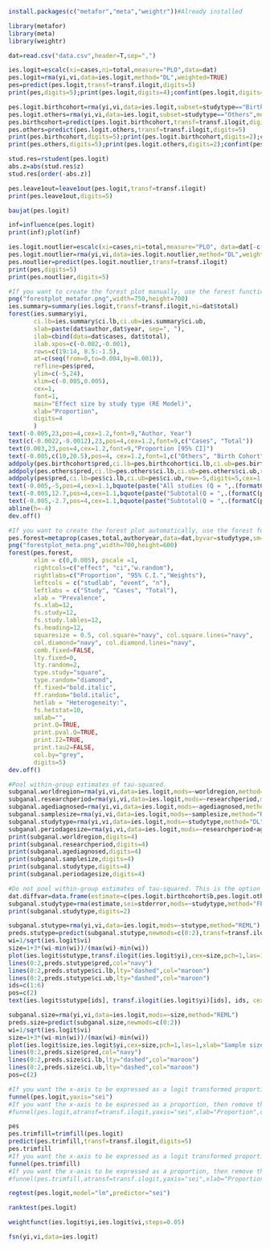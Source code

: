 ```r
install.packages(c("metafor","meta","weightr"))#Already installed
```
```r
library(metafor)
library(meta)
library(weightr)
```
```r
dat=read.csv("data.csv",header=T,sep=",")
```
```r
ies.logit=escalc(xi=cases,ni=total,measure="PLO",data=dat)
pes.logit=rma(yi,vi,data=ies.logit,method="DL",weighted=TRUE)
pes=predict(pes.logit,transf=transf.ilogit,digits=5)
print(pes,digits=5);print(pes.logit,digits=4);confint(pes.logit,digits=2)
```
```r
pes.logit.birthcohort=rma(yi,vi,data=ies.logit,subset=studytype=="Birth cohort",method="DL")
pes.logit.others=rma(yi,vi,data=ies.logit,subset=studytype=="Others",method="DL")
pes.birthcohort=predict(pes.logit.birthcohort,transf=transf.ilogit,digits=5)
pes.others=predict(pes.logit.others,transf=transf.ilogit,digits=5)
print(pes.birthcohort,digits=5);print(pes.logit.birthcohort,digits=2);confint(pes.logit.birthcohort,digits=2)
print(pes.others,digits=5);print(pes.logit.others,digits=2);confint(pes.logit.others,digits=2)
```
```r
stud.res=rstudent(pes.logit)
abs.z=abs(stud.res$z)
stud.res[order(-abs.z)]
```
```r
pes.leave1out=leave1out(pes.logit,transf=transf.ilogit)
print(pes.leave1out,digits=5)
```
```r
baujat(pes.logit)
```
```r
inf=influence(pes.logit)
print(inf);plot(inf)
```
```r
ies.logit.noutlier=escalc(xi=cases,ni=total,measure="PLO", data=dat[-c(2,3),])
pes.logit.noutlier=rma(yi,vi,data=ies.logit.noutlier,method="DL",weighted=TRUE)
pes.noutlier=predict(pes.logit.noutlier,transf=transf.ilogit)
print(pes,digits=5)
print(pes.noutlier,digits=5)
```
```r
#If you want to create the forest plot manually, use the forest function in the metafor package. Numerical values in the following code are for demonstration purposes only. You need to change these values according to your data.
png("forestplot_metafor.png",width=750,height=700)
ies.summary=summary(ies.logit,transf=transf.ilogit,ni=dat$total)
forest(ies.summary$yi,
       ci.lb=ies.summary$ci.lb,ci.ub=ies.summary$ci.ub,
       slab=paste(dat$author,dat$year, sep=", "),
       ilab=cbind(data=dat$cases, dat$total),
       ilab.xpos=c(-0.002,-0.001),
       rows=c(19:14, 8.5:-1.5),
       at=c(seq(from=0,to=0.004,by=0.001)), 
       refline=pes$pred,
       ylim=c(-5,24),
       xlim=c(-0.005,0.005),
       cex=1,
       font=1,
       main="Effect size by study type (RE Model)",
       xlab="Proportion",
       digits=4
       )
text(-0.005,23,pos=4,cex=1.2,font=9,"Author, Year")
text(c(-0.0022,-0.0012),23,pos=4,cex=1.2,font=9,c("Cases", "Total"))
text(0.003,23,pos=4,cex=1.2,font=9,"Proportion [95% CI]")
text(-0.005,c(10,20.5),pos=4, cex=1.2,font=1,c("Others", "Birth Cohort"))
addpoly(pes.birthcohort$pred,ci.lb=pes.birthcohort$ci.lb,ci.ub=pes.birthcohort$ci.ub,row=12.7,digits=5,cex=1.1,mlab="")
addpoly(pes.others$pred,ci.lb=pes.others$ci.lb,ci.ub=pes.others$ci.ub,row=-2.7,digits=5,cex=1.1,mlab="")
addpoly(pes$pred,ci.lb=pes$ci.lb,ci.ub=pes$ci.ub,row=-5,digits=5,cex=1.1,mlab="")
text(-0.005,-5,pos=4,cex=1.1,bquote(paste("All studies (Q = ",.(formatC(pes.logit$QE, digits=1,format="f")), ", df = ", .(pes.logit$k - pes.logit$p),", p = ", .(formatC(pes.logit$QEp, digits=2, format="f")), "; ", I^2, " = ",.(formatC(pes.logit$I2, digits=1, format="f")), "%",")")))
text(-0.005,12.7,pos=4,cex=1.1,bquote(paste("Subtotal(Q = ",.(formatC(pes.logit.birthcohort$QE, digits=1, format="f")), ", df = ", .(pes.logit.birthcohort$k - pes.logit.birthcohort$p),", p = ", .(formatC(pes.logit.birthcohort$QEp, digits=2, format="f")), "; ", I^2, " = ",.(formatC(pes.logit.birthcohort$I2, digits=1, format="f")), "%",")")))
text(-0.005,-2.7,pos=4,cex=1.1,bquote(paste("Subtotal(Q = ",.(formatC(pes.logit.others$QE, digits=1, format="f")),", df = ", .(pes.logit.others$k - pes.logit.others$p), ", p = ", .(formatC(pes.logit.others$QEp, digits=2, format="f")), "; ", I^2, " = ",.(formatC(pes.logit.others$I2, digits=1, format="f")), "%",")")))
abline(h=-4)
dev.off()
```
```r
#If you want to create the forest plot automatically, use the forest function in the meta package. Numerical values in the following code are for demonstration purposes only. You need to change these values according to your data.
pes.forest=metaprop(cases,total,authoryear,data=dat,byvar=studytype,sm="PLO",method.ci="NAsm",method.tau="DL",incr=0.5,allincr=FALSE,addincr=FALSE,title="")
png("forestplot_meta.png",width=700,height=600)
forest(pes.forest,
       xlim = c(0,0.005), pscale =1, 
       rightcols=c("effect", "ci","w.random"),
       rightlabs=c("Proportion", "95% C.I.","Weights"),
       leftcols = c("studlab", "event", "n"), 
       leftlabs = c("Study", "Cases", "Total"),
       xlab = "Prevalence", 
       fs.xlab=12,
       fs.study=12,
       fs.study.lables=12,
       fs.heading=12,
       squaresize = 0.5, col.square="navy", col.square.lines="navy",
       col.diamond="navy", col.diamond.lines="navy",
       comb.fixed=FALSE,
       lty.fixed=0,
       lty.random=2, 
       type.study="square",
       type.random="diamond",
       ff.fixed="bold.italic",
       ff.random="bold.italic",
       hetlab = "Heterogeneity:",
       fs.hetstat=10,
       smlab="",
       print.Q=TRUE,
       print.pval.Q=TRUE,
       print.I2=TRUE,
       print.tau2=FALSE,
       col.by="grey",
       digits=5)
dev.off()
```
```r
#Pool within-group estimates of tau-squared.
subganal.worldregion=rma(yi,vi,data=ies.logit,mods=~worldregion,method="REML")
subganal.researchperiod=rma(yi,vi,data=ies.logit,mods=~researchperiod,method="REML")
subganal.agediagnosed=rma(yi,vi,data=ies.logit,mods=~agediagnosed,method="REML")
subganal.samplesize=rma(yi,vi,data=ies.logit,mods=~samplesize,method="REML")
subganal.studytype=rma(yi,vi,data=ies.logit,mods=~studytype,method="DL")
subganal.periodagesize=rma(yi,vi,data=ies.logit,mods=~researchperiod+agediagnosed+samplesize,method="REML")
print(subganal.worldregion,digits=4)
print(subganal.researchperiod,digits=4)
print(subganal.agediagnosed,digits=4)
print(subganal.samplesize,digits=4)
print(subganal.studytype,digits=4)
print(subganal.periodagesize,digits=4)
```
```r
#Do not pool within-group estimates of tau-squared. This is the option used by RevMan.
dat.diffvar=data.frame(estimate=c(pes.logit.birthcohort$b,pes.logit.others$b),stderror=c(pes.logit.birthcohort$se, pes.logit.others$se),studytype = c("Birth cohort","Others"), tau2=round(c(pes.logit.birthcohort$tau2, pes.logit.others$tau2),3))
subganal.studytype=rma(estimate,sei=stderror,mods=~studytype,method="FE",data=dat.diffvar)
print(subganal.studytype,digits=2)
```
```r
subganal.stutype=rma(yi,vi,data=ies.logit,mods=~stutype,method="REML")
preds.stutype=predict(subganal.stutype,newmods=c(0:2),transf=transf.ilogit)
wi=1/sqrt(ies.logit$vi)
size=1+3*(wi-min(wi))/(max(wi)-min(wi))
plot(ies.logit$stutype,transf.ilogit(ies.logit$yi),cex=size,pch=1,las=1,xlab="Study Type", ylab="Proportion")
lines(0:2,preds.stutype$pred,col="navy")
lines(0:2,preds.stutype$ci.lb,lty="dashed",col="maroon")
lines(0:2,preds.stutype$ci.ub,lty="dashed",col="maroon")
ids=c(1:6)
pos=c(2)
text(ies.logit$stutype[ids], transf.ilogit(ies.logit$yi)[ids], ids, cex=0.9, pos=pos)
```
```r
subganal.size=rma(yi,vi,data=ies.logit,mods=~size,method="REML")
preds.size=predict(subganal.size,newmods=c(0:2))
wi=1/sqrt(ies.logit$vi)
size=1+3*(wi-min(wi))/(max(wi)-min(wi))
plot(ies.logit$size,ies.logit$yi,cex=size,pch=1,las=1,xlab="Sample size", ylab="Logit event rate")
lines(0:2,preds.size$pred,col="navy")
lines(0:2,preds.size$ci.lb,lty="dashed",col="maroon")
lines(0:2,preds.size$ci.ub,lty="dashed",col="maroon")
pos=c(2)
```
```r
#If you want the x-axis to be expressed as a logit transformed proportion, then remove the "#" sign before the following line.
funnel(pes.logit,yaxis="sei")
#If you want the x-axis to be expressed as a proportion, then remove the "#" sign before the following line.
#funnel(pes.logit,atransf=transf.ilogit,yaxis="sei",xlab="Proportion",digits=6)
```
```r
pes
pes.trimfill=trimfill(pes.logit)
predict(pes.trimfill,transf=transf.ilogit,digits=5)
pes.trimfill
#If you want the x-axis to be expressed as a logit transformed proportion, then remove the "#" sign before the following line.
funnel(pes.trimfill)
#If you want the x-axis to be expressed as a proportion, then remove the "#" sign before the following line.
#funnel(pes.trimfill,atransf=transf.ilogit,yaxis="sei",xlab="Proportion",digits=6)
```
```r
regtest(pes.logit,model="lm",predictor="sei")
```
```r
ranktest(pes.logit)
```
```r
weightfunct(ies.logit$yi,ies.logit$vi,steps=0.05)
```
```r
fsn(yi,vi,data=ies.logit)
```